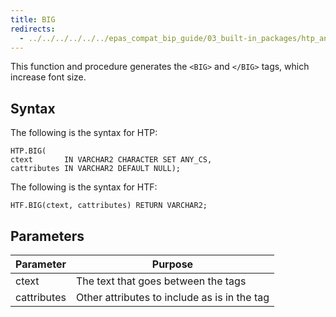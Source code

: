 ```yaml
---
title: BIG
redirects:
  - ../../../../../../epas_compat_bip_guide/03_built-in_packages/htp_and_htf/big #generated for docs/epas/reorg-role-use-case-mode
---
```


This function and procedure generates the `<BIG>` and `</BIG>` tags, which increase font size.

## Syntax 

The following is the syntax for HTP:

```
HTP.BIG(
ctext       IN VARCHAR2 CHARACTER SET ANY_CS,
cattributes IN VARCHAR2 DEFAULT NULL);
```

The following is the syntax for HTF:

```
HTF.BIG(ctext, cattributes) RETURN VARCHAR2;
```

## Parameters 

| Parameter | Purpose  |
| --------- | -------- |
| ctext | The text that goes between the tags |
| cattributes | Other attributes to include as is in the tag |

